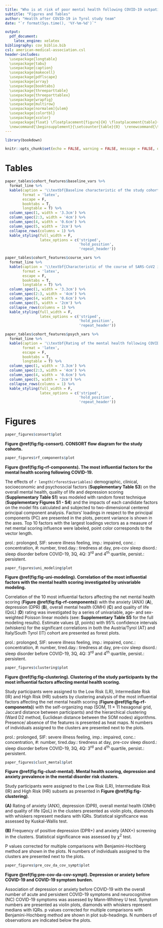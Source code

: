 ---
title: "Who is at risk of poor mental health following COVID-19 outpatient management?"
subtitle: "Figures and Tables"
author: "Health after COVID-19 in Tyrol study team"
date: "`r format(Sys.time(), '%Y-%m-%d')`"

output: 
  pdf_document:
    latex_engine: xelatex
bibliography: cov_biblio.bib
csl: american-medical-association.csl
header-includes:
  \usepackage{longtable}
  \usepackage{tabu}
  \usepackage{caption}
  \usepackage{makecell}
  \usepackage{pdflscape}
  \usepackage{array}
  \usepackage{booktabs}
  \usepackage{threeparttable}
  \usepackage{threeparttablex}
  \usepackage{wrapfig}
  \usepackage{multirow}
  \usepackage[normalem]{ulem}
  \usepackage{colortbl}
  \usepackage{xcolor}
  \usepackage{float} \floatplacement{figure}{H} \floatplacement{table}{H}
  \newcommand{\beginsupplement}{\setcounter{table}{0}  \renewcommand{\thetable}{S\arabic{table}}       \setcounter{figure}{0} \renewcommand{\thefigure}{S\arabic{figure}}}
---

```{r, setup, include = FALSE}

library(bookdown)

knitr::opts_chunk$set(echo = FALSE, warning = FALSE, message = FALSE, dev = "cairo_pdf")


```

\newpage

# Tables {#sec:tbl}

```{r tab-baseline-features}

paper_tables$cohort_features$baseline_vars %>% 
  format_line %>%  
  kable(caption = '\\textbf{Baseline characteristic of the study cohorts.}\\\\AT: Austria/Tyrol cohort, IT: Italy/South Tyrol cohort, Test: statistical test used for the AT vs IT comparison, Significance: test p value corrected for multiple comparisons with Benjamini-Hochberg method.', 
        format = 'latex', 
        escape = F, 
        booktabs = T, 
        longtable = T) %>% 
  column_spec(1, width = '3.3cm') %>% 
  column_spec(2:3, width = '4cm') %>% 
  column_spec(4, width = '0.6cm') %>% 
  column_spec(5, width = '2cm') %>% 
  collapse_rows(columns = 1) %>% 
  kable_styling(full_width = F, 
                latex_options = c('striped', 
                                  'hold_position', 
                                  'repeat_header'))

```

\newpage


```{r tab-course-features}

paper_tables$cohort_features$course_vars %>% 
  format_line %>%  
  kable(caption = '\\textbf{Characteristic of the course of SARS-CoV2 infection and convalescence in the study cohorts.}\\\\AT: Austria/Tyrol cohort, IT: Italy/South Tyrol cohort, Test: statistical test used for the AT vs IT comparison, Significance: test p value corrected for multiple comparisons with Benjamini-Hochberg method.', 
        format = 'latex', 
        escape = F, 
        booktabs = T, 
        longtable = T) %>% 
  column_spec(1, width = '3.3cm') %>% 
  column_spec(2:3, width = '4cm') %>% 
  column_spec(4, width = '0.6cm') %>% 
  column_spec(5, width = '2cm') %>% 
  collapse_rows(columns = 1) %>% 
  kable_styling(full_width = F, 
                latex_options = c('striped', 
                                  'hold_position', 
                                  'repeat_header'))

```

\newpage

```{r tab-psych-features}

paper_tables$cohort_features$psych_vars %>% 
  format_line %>%  
  kable(caption = '\\textbf{Rating of the mental health following COVID-19 in the study cohorts.}\\\\AT: Austria/Tyrol cohort, IT: Italy/South Tyrol cohort, Test: statistical test used for the AT vs IT comparison, Significance: test p value corrected for multiple comparisons with Benjamini-Hochberg method.', 
        format = 'latex', 
        escape = F, 
        booktabs = T, 
        longtable = T) %>% 
  column_spec(1, width = '3.3cm') %>% 
  column_spec(2:3, width = '4cm') %>% 
  column_spec(4, width = '0.6cm') %>% 
  column_spec(5, width = '2cm') %>% 
  collapse_rows(columns = 1) %>% 
  kable_styling(full_width = F, 
                latex_options = c('striped', 
                                  'hold_position', 
                                  'repeat_header'))

```


\newpage

# Figures {#sec:figures}

```{r fig-consort, fig.width = mm_inch(paper_figures$consort$w), fig.height = mm_inch(paper_figures$consort$h), dpi = 600, fig.cap = 'CONSORT flow diagram for the study cohorts.'}

paper_figures$consort$plot

```

__Figure \@ref(fig:fig-consort). CONSORT flow diagram for the study cohorts.__

\newpage

```{r fig-rf-components, fig.width = mm_inch(paper_figures$rf_components$w), fig.height = mm_inch(paper_figures$rf_components$h), dpi = 600, fig.cap = 'The most influential factors for the mental health scoring following COVID-19.'}

paper_figures$rf_components$plot

```

__Figure \@ref(fig:fig-rf-components). The most influential factors for the mental health scoring following COVID-19.__

The effects of `r length(rforest$variables)` demographic, clinical, socioeconomic and psychosocial factors (__Supplementary Table S3__) on the overall mental health, quality of life and depression scoring (__Supplementary Table S1__) was modeled with random forest technique (__Supplementary Figures S1 - S4__) and the impacts of each candidate factors on the model fits calculated and subjected to two-dimensional centered principal component analysis. Factors' loadings in respect to the principal components (PC) are presented in the plots, percent variance is shown in the axes. Top 10 factors with the largest loadings vectors as a measure of net mental scoring influence were labeled, point color corresponds to the vector length.

prol.: prolonged, SIF: severe illness feeling, imp.: impaired, conc.: concentration, #: number, tired.day.: tiredness at day, pre-cov sleep disord.: sleep disorder before COVID-19, 3Q, 4Q: 3^rd^ and 4^th^ quartile, persist.: persistent.

\newpage

```{r fig-uni-modeling, fig.width = mm_inch(paper_figures$uni_modeling$w), fig.height = mm_inch(paper_figures$uni_modeling$h), dpi = 600, fig.cap = 'Correlation of the most influential factors with the mental health scoring investigated by univariable modeling.'}

paper_figures$uni_modeling$plot

```

__Figure \@ref(fig:fig-uni-modeling). Correlation of the most influential factors with the mental health scoring investigated by univariable modeling.__

Correlation of the 10 most influential factors affecting the net mental health scoring (__Figure \@ref(fig:fig-rf-components)__) with the anxiety (ANX) (__A__), depression (DPR) (__B__), overall mental health (OMH) (__C__) and quality of life (QoL) (__D__) rating was investigated by a series of univariable, age- and sex-weighted Poisson linear models (see: __Supplementary Table S5__ for the full modeling results). Estimate values ($\beta$, points) with 95% confidence intervals (whiskers) for the significant correlations in both the Austria/Tyrol (AT) and Italy/South Tyrol (IT) cohort are presented as forest plots.

prol.: prolonged, SIF: severe illness feeling, imp.: impaired, conc.: concentration, #: number, tired.day.: tiredness at day, pre-cov sleep disord.: sleep disorder before COVID-19, 3Q, 4Q: 3^rd^ and 4^th^ quartile, persist.: persistent.

\newpage

```{r fig-clustering, fig.width = mm_inch(paper_figures$clustering$w), fig.height = mm_inch(paper_figures$clustering$h), dpi = 600, fig.cap = 'Clustering of the study participants by the most infleuntial factors affecting mental health scoring.'}

paper_figures$clustering$plot

```

__Figure \@ref(fig:fig-clustering). Clustering of the study participants by the most influential factors affecting mental health scoring.__

Study participants were assigned to the Low Risk (LR), Intermediate Risk (IR) and High Risk (HR) subsets by clustering analysis of the most influential factors affecting the net mental health scoring (__Figure \@ref(fig:fig-rf-components)__) with the self-organizing map (SOM, 11 $\times$ 11 hexagonal grid, Jaccard distance between participants) and the hierarchical clustering (Ward D2 method, Euclidean distance between the SOM nodes) algorithms. Presence/ absence of the features is presented as heat maps. N numbers of individuals assigned to the clusters are presented next to the plots.

prol.: prolonged, SIF: severe illness feeling, imp.: impaired, conc.: concentration, #: number, tired.day.: tiredness at day, pre-cov sleep disord.: sleep disorder before COVID-19, 3Q, 4Q: 3^rd^ and 4^th^ quartile, persist.: persistent.

\newpage

```{r fig-clust-mental, fig.width = mm_inch(paper_figures$clust_mental$w), fig.height = mm_inch(paper_figures$clust_mental$h), dpi = 600, fig.cap = 'Mental health scoring, depression and anxiety prevalence in the mental health risk clusters'}

paper_figures$clust_mental$plot

```

__Figure \@ref(fig:fig-clust-mental). Mental health scoring, depression and anxiety prevalence in the mental disorder risk clusters.__

Study participants were assigned to the Low Risk (LR), Intermediate Risk (IR) and High Risk (HR) subsets as presented in __Figure \@ref(fig:fig-clustering)__.

__(A)__ Rating of anxiety (ANX), depression (DPR), overall mental health (OMH) and quality of life (QoL) in the clusters presented as violin plots, diamonds with whiskers represent medians with IQRs. Statistical significance was assessed by Kuskal-Wallis test. 

__(B)__ Frequency of positive depression (DPR+) and anxiety (ANX+) screening in the clusters. Statistical significance was assessed by $\chi^2$ test.

P values corrected for multiple comparisons with Benjamini-Hochberg method are shown in the plots. N numbers of individuals assigned to the clusters are presented next to the plots.

\newpage

```{r pre-cov-da-cov-sympt, fig.width = mm_inch(paper_figures$pre_cov_da_cov_sympt$w), fig.height = mm_inch(paper_figures$pre_cov_da_cov_sympt$h), dpi = 600, fig.cap = 'Depression or anxiety before COVID-19 and COVID-19 symptom burden.'}

paper_figures$pre_cov_da_cov_sympt$plot

```

__Figure \@ref(fig:pre-cov-da-cov-sympt). Depression or anxiety before COVID-19 and COVID-19 symptom burden.__

Association of depression or anxiety before COVID-19 with the overall number of acute and persistent COVID-19 symptoms and neurocognitive (NC) COVID-19 symptoms was assessed by Mann-Whitney U test. Symptom numbers are presented as violin plots, diamonds with whiskers represent medians with IQRs. p values corrected for multiple comparisons with Benjamini-Hochberg method are shown in plot sub-headings. N numbers of observations are indicated below the plots.